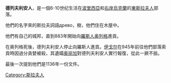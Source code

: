 '''德列夫利安人'''，是一個6-10世纪生活在[[波里西亞|波里西亞]]和[[右岸烏克蘭|右岸烏克蘭]]的[[東斯拉夫人|東斯拉夫人]]部落。

他們的名字來的斯拉夫詞語древо，樹，他們住在木屋中。

他們有自己的城邦，直到883年開始向[[羅斯人|羅斯人]][[奥列格|奥列格]]進貢。

在奥列格死後，德列夫利安人停止向羅斯人進貢。[[伊戈尔|伊戈尔]]在945年前往他們部落索貢時因過分貪婪被殺，其遺孀[[奥丽加|奥丽加]]對德列夫利安人實行報復，從此一厥不挀。

最後一次提到他們是1136年一份文件。

[[Category:斯拉夫人|Category:斯拉夫人]]
